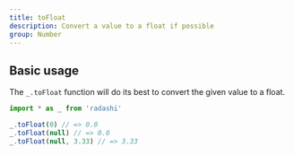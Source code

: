 ```yaml
---
title: toFloat
description: Convert a value to a float if possible
group: Number
---
```


## Basic usage

The `_.toFloat` function will do its best to convert the given value to a float.

```ts
import * as _ from 'radashi'

_.toFloat(0) // => 0.0
_.toFloat(null) // => 0.0
_.toFloat(null, 3.33) // => 3.33
```
